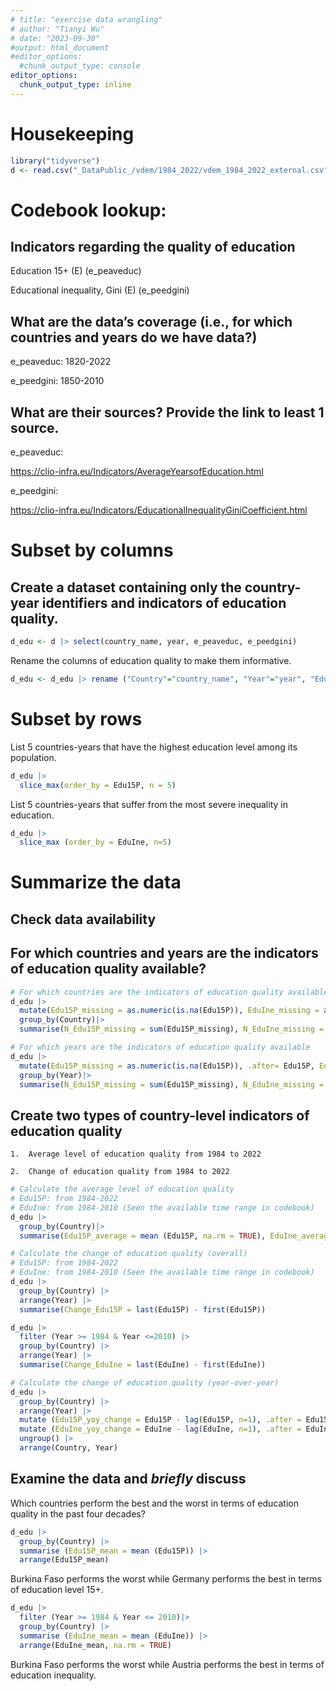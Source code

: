 ```yaml
---
# title: "exercise data wrangling"
# author: "Tianyi Wu"
# date: "2023-09-30"
#output: html_document
#editor_options: 
  #chunk_output_type: console
editor_options: 
  chunk_output_type: inline
---
```


# Housekeeping

```r
library("tidyverse")
d <- read.csv("_DataPublic_/vdem/1984_2022/vdem_1984_2022_external.csv")
```

# **Codebook lookup**:

## Indicators regarding the quality of education

Education 15+ (E) (e_peaveduc)

Educational inequality, Gini (E) (e_peedgini)

## What are the data's coverage (i.e., for which countries and years do we have data?)

e_peaveduc: 1820-2022

e_peedgini: 1850-2010

## What are their sources? Provide the link to least 1 source.

e_peaveduc:

<https://clio-infra.eu/Indicators/AverageYearsofEducation.html>

e_peedgini:

<https://clio-infra.eu/Indicators/EducationalInequalityGiniCoefficient.html>

# **Subset by columns**

## Create a dataset containing only the country-year identifiers and indicators of education quality.

```r
d_edu <- d |> select(country_name, year, e_peaveduc, e_peedgini)
```

Rename the columns of education quality to make them informative.

```r
d_edu <- d_edu |> rename ("Country"="country_name", "Year"="year", "Edu15P"="e_peaveduc", "EduIne"="e_peedgini")
```

# **Subset by rows**

List 5 countries-years that have the highest education level among its population.

```r
d_edu |>
  slice_max(order_by = Edu15P, n = 5)
```

List 5 countries-years that suffer from the most severe inequality in education.

```r
d_edu |>
  slice_max (order_by = EduIne, n=5)
```

# **Summarize the data**

## Check data availability

## For which countries and years are the indicators of education quality available?

```r
# For which countries are the indicators of education quality available
d_edu |>
  mutate(Edu15P_missing = as.numeric(is.na(Edu15P)), EduIne_missing = as.numeric(is.na(EduIne))) |>
  group_by(Country)|>
  summarise(N_Edu15P_missing = sum(Edu15P_missing), N_EduIne_missing = sum(EduIne_missing))
```

```r
# For which years are the indicators of education quality available
d_edu |>
  mutate(Edu15P_missing = as.numeric(is.na(Edu15P)), .after= Edu15P, EduIne_missing = as.numeric(is.na(EduIne))) |>
  group_by(Year)|>
  summarise(N_Edu15P_missing = sum(Edu15P_missing), N_EduIne_missing = sum(EduIne_missing))
```

## Create two types of country-level indicators of education quality

```         
1.  Average level of education quality from 1984 to 2022

2.  Change of education quality from 1984 to 2022
```

```r
# Calculate the average level of education quality
# Edu15P: from 1984-2022
# EduIne: from 1984-2010 (Seen the available time range in codebook)
d_edu |>
  group_by(Country)|>
  summarise(Edu15P_average = mean (Edu15P, na.rm = TRUE), EduIne_average = mean (EduIne, na.rm = TRUE))
```

```r
# Calculate the change of education quality (overall)
# Edu15P: from 1984-2022
# EduIne: from 1984-2010 (Seen the available time range in codebook)
d_edu |>
  group_by(Country) |>
  arrange(Year) |>
  summarise(Change_Edu15P = last(Edu15P) - first(Edu15P))

d_edu |>
  filter (Year >= 1984 & Year <=2010) |>
  group_by(Country) |>
  arrange(Year) |>
  summarise(Change_EduIne = last(EduIne) - first(EduIne))
```

```r
# Calculate the change of education quality (year-over-year)
d_edu |>
  group_by(Country) |>
  arrange(Year) |>
  mutate (Edu15P_yoy_change = Edu15P - lag(Edu15P, n=1), .after = Edu15P) |>
  mutate (EduIne_yoy_change = EduIne - lag(EduIne, n=1), .after = EduIne) |>
  ungroup() |>
  arrange(Country, Year)
```

## Examine the data and *briefly* discuss

Which countries perform the best and the worst in terms of education quality in the past four decades?

```r
d_edu |>
  group_by(Country) |>
  summarise (Edu15P_mean = mean (Edu15P)) |>
  arrange(Edu15P_mean)
```

Burkina Faso performs the worst while Germany performs the best in terms of education level 15+.

```r
d_edu |>
  filter (Year >= 1984 & Year <= 2010)|>
  group_by(Country) |>
  summarise (EduIne_mean = mean (EduIne)) |>
  arrange(EduIne_mean, na.rm = TRUE)
```

Burkina Faso performs the worst while Austria performs the best in terms of education inequality.
